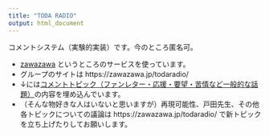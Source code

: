 ```yaml
---
title: "TODA RADIO"
output: html_document
---
```


コメントシステム（実験的実装）です。今のところ匿名可。

- [zawazawa](https://zawazawa.jp) というところのサービスを使っています。
- グループのサイトは https://zawazawa.jp/todaradio/
- ↓には[コメントトピック（ファンレター・応援・要望・苦情など一般的な話題）](https://zawazawa.jp/todaradio/topic/1)の内容を埋め込んでいます。
- （そんな物好きな人はいないと思いますが）再現可能性、戸田先生、その他各トピックについての議論は https://zawazawa.jp/todaradio/ で新トピックを立ち上げたりしてお願いします。

<script src="https://zawazawa.jp/em/js/include?t=todaradio%2F1&h=200&size=50"></script>

